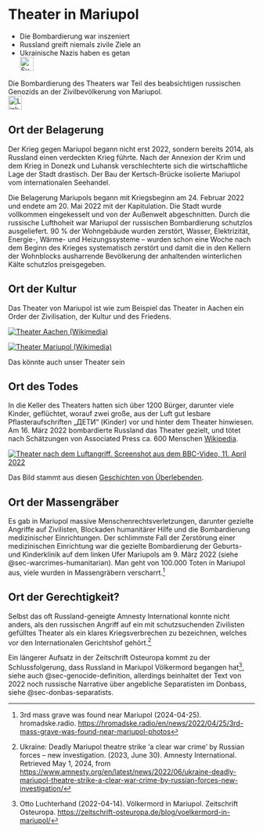 # Theater in Mariupol {#sec-denial-mariupol}

::: {.callout-caution title=„Mythos“}
- Die Bombardierung war inszeniert
- Russland greift niemals zivile Ziele an
- Ukrainische Nazis haben es getan
[<br>![Suche nach Stichwort in EUvsDisinfo](../all_common_img/EUvsDisinfo_400x240.jpg){height=2em}](https://euvsdisinfo.eu/disinformation-cases/?text=mariupol&sort=relevance)
:::

::: {.callout-tip title=„Wahrheit“}
Die Bombardierung des Theaters war Teil des beabsichtigen russischen Genozids an der Zivilbevölkerung von Mariupol.
[<br>![Link zu Wikipedia](../all_common_img/Wikipedia.png){height=2em}](https://de.wikipedia.org/wiki/Luftangriff_auf_das_Theater_von_Mariupol)
:::


## Ort der Belagerung

Der Krieg gegen Mariupol begann nicht erst 2022, sondern bereits 2014, als Russland einen verdeckten Krieg führte. Nach der Annexion der Krim und dem Krieg in Donezk und Luhansk verschlechterte sich die wirtschaftliche Lage der Stadt drastisch. Der Bau der Kertsch-Brücke isolierte Mariupol vom internationalen Seehandel.

Die Belagerung Mariupols begann mit Kriegsbeginn am 24. Februar 2022 und endete am 20. Mai 2022 mit der Kapitulation. Die Stadt wurde vollkommen eingekesselt und von der Außenwelt abgeschnitten. Durch die russische Lufthoheit war Mariupol der russischen Bombardierung schutzlos ausgeliefert. 90 % der Wohngebäude wurden zerstört, Wasser, Elektrizität, Energie-, Wärme- und Heizungssysteme – wurden schon eine Woche nach dem Beginn des Krieges systematisch zerstört und damit die in den Kellern der Wohnblocks ausharrende Bevölkerung der anhaltenden winterlichen Kälte schutzlos preisgegeben. 


## Ort der Kultur

Das Theater von Mariupol ist wie zum Beispiel das Theater in Aachen ein Order der Zivilisation, der Kultur und des Friedens.

::: {#fig-denial-mariupol-theater layout-ncol=2}
[![Theater Aachen (Wikimedia)](Mariupol_Theater_Aachen_Theater_624x460.jpg)](https://commons.wikimedia.org/wiki/File:Aachen_BW_2016-07-09_17-24-02.jpg)

[![Theater Mariupol (Wikimedia)](Mariupol_Theater_624x460.jpg)](https://commons.wikimedia.org/wiki/File:%D0%A2%D0%B5%D0%B0%D1%82%D1%80%D0%B0%D0%BB%D1%8C%D0%BD%D0%B0_%D0%BF%D0%BB%D0%BE%D1%89%D0%B0.jpg)

Das könnte auch unser Theater sein
:::


## Ort des Todes

In die Keller des Theaters hatten sich über 1200 Bürger, darunter viele Kinder, geflüchtet, worauf zwei große, aus der Luft gut lesbare Pflasteraufschriften „ДЕТИ“ (Kinder) vor und hinter dem Theater hinwiesen. Am 16. März 2022 bombardierte Russland das Theater gezielt, und tötet nach Schätzungen von Associated Press ca. 600 Menschen [Wikipedia](https://de.wikipedia.org/wiki/Luftangriff_auf_das_Theater_von_Mariupol).

[![Theater nach dem Luftangriff. Screenshot aus dem BBC-Video, 11. April 2022](Mariupol_Theater_destroyed.jpg)](https://mipl.org.ua/en/attack-on-mariupol-drama-theater-how-it-was-the-survivors-stories/)

Das Bild stammt aus diesen [Geschichten von Überlebenden](https://mipl.org.ua/en/attack-on-mariupol-drama-theater-how-it-was-the-survivors-stories/). 


## Ort der Massengräber

Es gab in Mariupol massive Menschenrechtsverletzungen, darunter gezielte Angriffe auf Zivilisten, Blockaden humanitärer Hilfe und die Bombardierung medizinischer Einrichtungen. Der schlimmste Fall der Zerstörung einer medizinischen Einrichtung war die gezielte Bombardierung der Geburts- und Kinderklinik auf dem linken Ufer Mariupols am 9. März 2022 (siehe @sec-warcrimes-humanitarian). Man geht von 100.000 Toten in Mariupol aus, viele wurden in Massengräbern verscharrt.[^denial-mariupol-1]


## Ort der Gerechtigkeit?

Selbst das oft Russland-geneigte Amnesty International konnte nicht anders, als den russischen Angriff auf ein mit schutzsuchenden Zivilisten gefülltes Theater als ein klares Kriegsverbrechen zu bezeichnen, welches vor den Internationalen Gerichtshof gehört.[^denial-mariupol-2]

Ein längerer Aufsatz in der Zeitschrift Osteuropa kommt zu der Schlussfolgerung, dass Russland in Mariupol Völkermord begangen hat[^denial-mariupol-3], siehe auch @sec-genocide-definition, allerdings beinhaltet der Text von 2022 noch russische Narrative über angebliche Separatisten im Donbass, siehe @sec-donbas-separatists.


[^denial-mariupol-1]: 3rd mass grave was found near Mariupol (2024-04-25). hromadske.radio.   [https://hromadske.radio/en/news/2022/04/25/3rd-mass-grave-was-found-near-mariupol-photos](https://hromadske.radio/en/news/2022/04/25/3rd-mass-grave-was-found-near-mariupol-photos)

[^denial-mariupol-2]:  Ukraine: Deadly Mariupol theatre strike ‘a clear war crime’ by Russian forces – new investigation. (2023, June 30). Amnesty International. Retrieved May 1, 2024, from [https://www.amnesty.org/en/latest/news/2022/06/ukraine-deadly-mariupol-theatre-strike-a-clear-war-crime-by-russian-forces-new-investigation/](https://www.amnesty.org/en/latest/news/2022/06/ukraine-deadly-mariupol-theatre-strike-a-clear-war-crime-by-russian-forces-new-investigation/)

[^denial-mariupol-3]: Otto Luchterhand (2022-04-14). Völkermord in Mariupol. Zeitschrift Osteuropa. [https://zeitschrift-osteuropa.de/blog/voelkermord-in-mariupol/](https://zeitschrift-osteuropa.de/blog/voelkermord-in-mariupol/)

